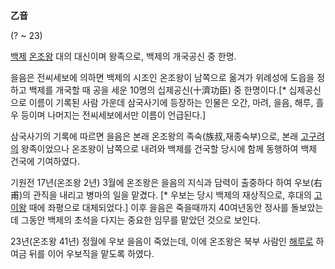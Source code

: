 '''乙音'''

(? ~ 23)

[[백제]] [[온조왕]] 대의 대신이며 왕족으로, 백제의 개국공신 중 한명.

을음은 전씨세보에 의하면 백제의 시조인 온조왕이 남쪽으로 옮겨가 위례성에 도읍을 정하고 백제를 개국할 때 공을 세운 10명의 십제공신(十濟功臣) 중 한명이다.[* 십제공신으로 이름이 기록된 사람 가운데 삼국사기에 등장하는 인물은 오간, 마려, 을음, 해루, 흘우 등이며 나머지는 전씨세보에서만 이름이 언급된다.]

삼국사기의 기록에 따르면 을음은 본래 온조왕의 족숙(族叔,재종숙부)으로, 본래 [[고구려]]의 왕족이었으나 온조왕이 남쪽으로 내려와 백제를 건국할 당시에 함께 동행하여 백제 건국에 기여하였다.

기원전 17년(온조왕 2년) 3월에 온조왕은 을음의 지식과 담력이 출중하다 하여 우보(右甫)의 관직을 내리고 병마의 일을 맡겼다. [* 우보는 당시 백제의 재상직으로, 후대의 [[고이왕]] 때에 좌평으로 대체되었다.] 이후 을음은 죽을때까지 40여년동안 정사를 돌보았는데 그동안 백제의 초석을 다지는 중요한 임무를 맡았던 것으로 보인다.

23년(온조왕 41년) 정월에 우보 을음이 죽었는데, 이에 온조왕은 북부 사람인 [[해루]]로 하여금 뒤를 이어 우보직을 맡도록 하였다.
